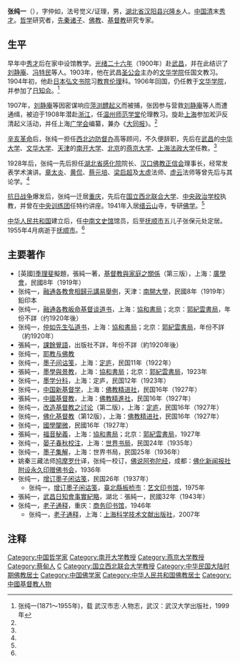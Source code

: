 '''张纯一'''（{{bd|1871年|11月|1955年|4月|}}），字仲如，法号觉义/证理，男，[[湖北省|湖北省]][[汉阳县|汉阳县]][[兴隆乡|兴隆乡]]人。[[中国|中国]][[清朝|清]]末[[秀才|秀才]]。[[哲学|哲学]]研究者，[[先秦诸子|先秦诸子]]、[[佛教|佛教]]、[[基督教|基督教]]研究专家。

==生平==
早年中[[秀才|秀才]]后在家中设馆教学。[[光绪二十六年|光绪二十六年]]（1900年）赴[[武昌|武昌]]，并在此结识了[[刘静庵|刘静庵]]、[[冯特民|冯特民]]等人。1903年，他在武昌[[圣公会|圣公会]]主办的[[文华学院|文华学院]]任国文教习。1904年初，他赴[[日本|日本]][[弘文书院|弘文书院]]习[[教育伦理学|教育伦理]]科。1906年回国，仍任教于[[文华学院|文华学院]]，并参加了[[日知会|日知会]]。<ref name=wu>张纯一(1871～1955年)，载 武汉市志·人物志，武汉：武汉大学出版社，1999年</ref>

1907年，[[刘静庵|刘静庵]]等因密谋响应[[萍浏醴起义|萍浏醴起义]]而被捕，张因参与营救[[刘静庵|刘静庵]]等人而遭通缉，被迫于1908年潜赴[[浙江|浙江]]，任[[温州师范学堂|温州师范学堂]]伦理教习。旋赴[[上海|上海]]参加淞沪反清起义活动，并任上海[[广学会|广学会]]编纂，兼办《[[大同报|大同报]]》。<ref name=wu/>

[[辛亥革命|辛亥革命]]后，张纯一担任[[西北边防督办|西北边防督办]]高等顾问，不久便辞职，先后在[[武昌|武昌]]的[[私立武昌中华大学|中华大学]]、[[文华大学|文华大学]]、[[天津|天津]]的[[南开大学|南开大学]]、[[北京|北京]]的[[燕京大学|燕京大学]]、[[上海法政大学|上海法政大学]]任教。<ref name=wu/>

1928年后，张纯一先后担任[[湖北省感化院|湖北省感化院]]院长、[[汉口佛教正信会|汉口佛教正信会]]理事长，经常发表学术演讲。[[章太炎|章太炎]]、[[黄侃|黄侃]]、[[蔡元培|蔡元培]]、[[梁启超|梁启超]]及[[太虚|太虚]]法师、[[虚云|虚云]]法师等曾先后与其论学。<ref name=wu/>

[[抗日战争|抗日战争]]爆发后，张纯一迁居[[重庆|重庆]]，先后在[[国立西北联合大学|国立西北联合大学]]、[[中央政治学校|中央政治学校]]执教，并曾在[[中央训练团|中央训练团]]任特约讲座。1941年入居[[缙云山|缙云山]]寺，专研[[佛学|佛学]]。<ref name=wu/>

[[中华人民共和国|中华人民共和国]]建立后，任[[中南文史馆|中南文史馆]]馆员，后至[[抚顺市|抚顺市]]五儿子张保元处定居。1955年4月病逝于[[抚顺市|抚顺市]]。<ref name=wu/>

==主要著作==
*[英國][[季理斐|季理斐]]擬題，張純一著，[[基督教與家庭之關係|基督教與家庭之關係]]（第三版），上海：[[廣學會|廣學會]]，民國8年（1919年）
*张纯一，[[融通各教會相歸元講易舉例|融通各教會相歸元講易舉例]]，天津：[[南開大學|南開大學]]，民國8年（1919年）鉛印本 
*张纯一，[[融通各教皈命基督谈道书|融通各教皈命基督谈道书]]，上海：[[協和書局|協和書局]]；北京：[[郭紀雲書局|郭紀雲書局]]，年份不詳（约1920年後）
*张纯一，[[仲如先生弘道书|仲如先生弘道书]]，上海：[[協和書局|協和書局]]；北京：[[郭紀雲書局|郭紀雲書局]]，年份不詳（約1920年）
*張純一，[[課餘覺語|課餘覺語]]，出版社不詳，年份不詳（約1920年後）
*张纯一，[[耶教与佛教|耶教与佛教]]
*张纯一，[[墨子间诂笺|墨子间诂笺]]，上海：[[定庐|定庐]]，民国11年（1922年）
*張純一，[[墨學與景教|墨學與景教]]，上海：[[協和書局|協和書局]]；北京：[[郭紀雲書局|郭紀雲書局]]，1923年
*张纯一，[[墨学分科|墨学分科]]，上海：定庐，民国12年（1923年）
*张纯一，[[中国新基督学|中国新基督学]]，上海：[[佛教精进社|佛教精进社]]，民国16年（1927年）
*張純一，[[中國基督教|中國基督教]]，上海：[[佛教精進社|佛教精進社]]，民国16年（1927年）
*张纯一，[[改造基督教之讨论|改造基督教之讨论]]（第二版），上海：[[定庐|定庐]]，民国16年（1927年）
*张纯一，[[佛化基督教|佛化基督教]]（第12版），上海：[[佛教精进社|佛教精进社]]，民国16年（1927年）
*张纯一，[[國學闡微|國學闡微]]，民國16年（1927年）
*張純一，[[福音秘義|福音秘義]]，上海：[[協和書局|協和書局]]；北京：[[郭紀雲書局|郭紀雲書局]]，1927年
*张纯一，[[晏子春秋校注|晏子春秋校注]]，上海：[[世界书局|世界书局]]，民国24年（1935年）
*张纯一，[[墨子集解|墨子集解]]，上海：世界书局，民国25年（1936年）
*姚秦三藏法师[[鸠摩罗什|鸠摩罗什]]译，张纯一校订，[[佛说阿弥陀经|佛说阿弥陀经]]，成都：[[佛化新闻报社附设永久印赠佛书会|佛化新闻报社附设永久印赠佛书会]]，1936年   
*张纯一，[[增订墨子闲诂笺|增订墨子闲诂笺]]，民国26年（1937年）
**张纯一，[[增订墨子闲诂笺|增订墨子闲诂笺]]，[[新北市|臺北縣]][[板橋區_(新北市)|板桥市]]：[[艺文印书馆|艺文印书馆]]，1975年
*張純一，[[武昌日知會事實紀略|武昌日知會事實紀略]]，湖北：張純一，民國32年（1943年）
*张纯一，[[老子通释|老子通释]]，重庆：[[商务印书馆|商务印书馆]]，1946年
**张纯一，[[老子通释|老子通释]]，上海：[[上海科学技术文献出版社|上海科学技术文献出版社]]，2007年

==注释==
{{reflist}}

{{DEFAULTSORT:Z}}
[[Category:中国哲学家|Category:中国哲学家]]
[[Category:南开大学教授|Category:南开大学教授]]
[[Category:燕京大学教授|Category:燕京大学教授]]
[[Category:蔡甸人|Category:蔡甸人]]
[[Category:张姓|C]]
[[Category:国立西北联合大学教授|Category:国立西北联合大学教授]]
[[Category:中华民国大陆时期佛教居士|Category:中华民国大陆时期佛教居士]]
[[Category:中国佛学家|Category:中国佛学家]]
[[Category:中华人民共和国佛教居士|Category:中华人民共和国佛教居士]]
[[Category:中國基督教人物|Category:中國基督教人物]]